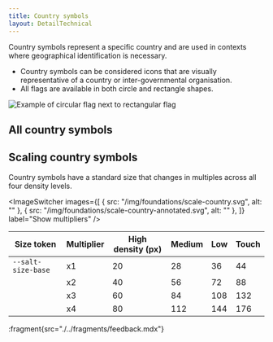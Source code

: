 ```yaml
---
title: Country symbols
layout: DetailTechnical
---
```


Country symbols represent a specific country and are used in contexts where geographical identification is necessary.

- Country symbols can be considered icons that are visually representative of a country or inter-governmental organisation.
- All flags are available in both circle and rectangle shapes.

<Image
  src="/img/foundations/iconography-countrysymbols-variant.png"
  alt="Example of circular flag next to rectangular flag"
/>

## All country symbols

<CountrySymbolPreview />

## Scaling country symbols

Country symbols have a standard size that changes in multiples across all four density levels.

<ImageSwitcher
  images={[
    { src: "/img/foundations/scale-country.svg", alt: "" },
    { src: "/img/foundations/scale-country-annotated.svg", alt: "" },
  ]}
  label="Show multipliers"
/>

| Size token         | Multiplier | High density (px) | Medium | Low | Touch |
| ------------------ | ---------- | ----------------- | ------ | --- | ----- |
| `--salt-size-base` | x1         | 20                | 28     | 36  | 44    |
|                    | x2         | 40                | 56     | 72  | 88    |
|                    | x3         | 60                | 84     | 108 | 132   |
|                    | x4         | 80                | 112    | 144 | 176   |

:fragment{src="./../fragments/feedback.mdx"}
